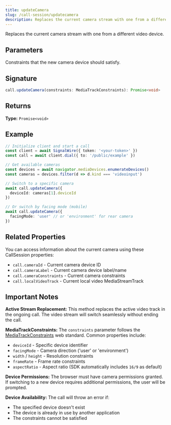 ```yaml
---
title: updateCamera
slug: /call-session/updatecamera
description: Replaces the current camera stream with one from a different video device.
---
```



Replaces the current camera stream with one from a different video device.

## Parameters

<APIField name="constraints" type="MediaTrackConstraints" required>
  Constraints that the new camera device should satisfy.
</APIField>

## Signature

```typescript
call.updateCamera(constraints: MediaTrackConstraints): Promise<void>
```

## Returns

**Type:** `Promise<void>`

## Example

```typescript
// Initialize client and start a call
const client = await SignalWire({ token: '<your-token>' })
const call = await client.dial({ to: '/public/example' })

// Get available cameras
const devices = await navigator.mediaDevices.enumerateDevices()
const cameras = devices.filter(d => d.kind === 'videoinput')

// Switch to a specific camera
await call.updateCamera({
  deviceId: cameras[1].deviceId
})

// Or switch by facing mode (mobile)
await call.updateCamera({
  facingMode: 'user' // or 'environment' for rear camera
})
```

## Related Properties

You can access information about the current camera using these CallSession properties:

- `call.cameraId` - Current camera device ID
- `call.cameraLabel` - Current camera device label/name
- `call.cameraConstraints` - Current camera constraints
- `call.localVideoTrack` - Current local video MediaStreamTrack

## Important Notes

**Active Stream Replacement:** This method replaces the active video track in the ongoing call. The video stream will switch seamlessly without ending the call.

**MediaTrackConstraints:** The `constraints` parameter follows the [MediaTrackConstraints](https://developer.mozilla.org/en-US/docs/Web/API/MediaTrackConstraints) web standard. Common properties include:
- `deviceId` - Specific device identifier
- `facingMode` - Camera direction ('user' or 'environment')
- `width` / `height` - Resolution constraints
- `frameRate` - Frame rate constraints
- `aspectRatio` - Aspect ratio (SDK automatically includes `16/9` as default)

**Device Permissions:** The browser must have camera permissions granted. If switching to a new device requires additional permissions, the user will be prompted.

**Device Availability:** The call will throw an error if:
- The specified device doesn't exist
- The device is already in use by another application
- The constraints cannot be satisfied
